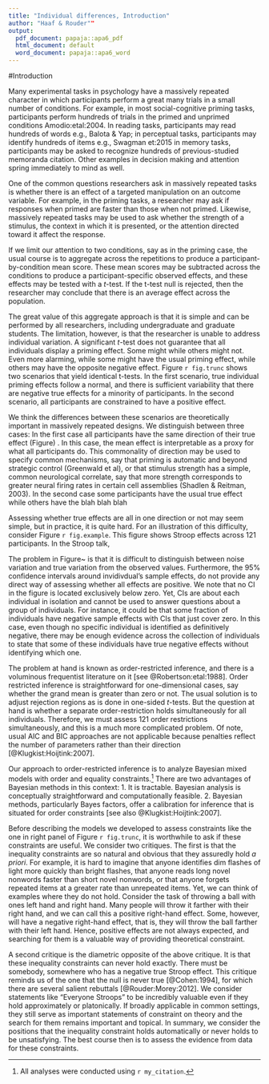 ```yaml
---
title: "Individual differences, Introduction"
author: "Haaf & Rouder""
output:
  pdf_document: papaja::apa6_pdf
  html_document: default
  word_document: papaja::apa6_word
---
```


#Introduction

Many experimental tasks in psychology have a massively repeated character in which participants perform a great many trials in a small number of conditions.  For example, in most social-cognitive priming tasks, participants perform hundreds of trials in the primed and unprimed conditions Amodio:etal:2004.  In reading tasks, participants may read hundreds of words e.g., Balota & Yap; in perceptual tasks, participants may identify hundreds of items e.g., Swagman et:2015 in memory tasks, participants may be asked to recognize hundreds of previous-studied memoranda citation.  Other examples in decision making and attention spring immediately to mind as well.

One of the common questions researchers ask in massively repeated tasks is whether there is an effect of a targeted manipulation on an outcome variable.  For example, in the priming tasks, a researcher may ask if responses when primed are faster than those when not primed.  Likewise, massively repeated tasks may be used to ask whether the strength of a stimulus, the context in which it is presented, or the attention directed toward it affect the response.

If we limit our attention to two conditions, say as in the priming case, the usual course is to aggregate across the repetitions to produce a participant-by-condition mean score.  These mean scores may be subtracted across the conditions to produce a participant-specific observed effects, and these effects may be tested with a $t$-test.  If the t-test null is rejected, then the researcher may conclude that there is an average effect across the population.

The great value of this aggregate approach is that it is simple and can be performed by all researchers, including undergraduate and graduate students.  The limitation, however, is that the researcher is unable to address individual variation.  A significant $t$-test does not guarantee that all individuals display a priming effect.  Some might while others might not.  Even more alarming, while some might have the usual priming effect, while others may have the opposite negative effect.   Figure `r fig.trunc` shows two scenarios that yield identical t-tests.  In the first scenario, true individual priming effects follow a normal, and there is sufficient variability that there are negative true effects for a minority of participants.  In the second scenario, all participants are constrained to have a positive effect.  

We think the differences between these scenarios are theoretically important in massively repeated designs.  We distinguish between three cases: In the first case all participants have the same direction of their true effect (Figure) .  In this case, the mean effect is interpretable as a proxy for what all participants do. This commonality of direction may be used to specify common mechanisms, say that priming is automatic and beyond strategic control (Greenwald et al), or that stimulus strength has a simple, common neurological correlate, say that more strength corresponds to greater neural firing rates in certain cell assemblies (Shadlen & Reitman, 2003).  In the second case some participants have the usual true effect while others have the blah blah blah


Assessing whether true effects are all in one direction or not may seem simple, but in practice, it is quite hard.    For an illustration of this difficulty, consider Figure `r fig.example`.  This figure shows Stroop effects across 121 participants.  In the Stroop talk, 

The problem in Figure~  is that it is difficult to distinguish between noise variation and true variation from the observed values. Furthermore, the 95% confidence intervals around invidivdual's sample effects, do not provide any direct way of assessing whether all effects are positive.  We note that no CI in the figure is located exclusively below zero.  Yet, CIs are about each individual in isolation and cannot be used to answer questions about a group of individuals.  For instance, it could be that some fraction of individuals have negative sample effects with CIs that just cover zero.  In this case, even though no specific individual is identified as definitively negative, there may be enough evidence across the collection of individuals to state that some of these individuals have true negative effects without identifying which one.

The problem at hand is known as order-restricted inference, and there is a voluminous frequentist literature on it [see @Robertson:etal:1988].  Order restricted inference is straightforward for one-dimensional cases, say whether the grand mean is greater than zero or not.  The usual solution is to adjust rejection regions as is done in one-sided $t$-tests.   But the question at hand is whether a separate order-restriction holds simultaneously for all individuals.  Therefore, we must assess 121 order restrictions simultaneously, and this is a much more complicated problem.  Of note, usual AIC and BIC approaches are not applicable because penalties reflect the number of parameters rather than their direction [@Klugkist:Hoijtink:2007].

Our approach to order-restricted inference is to analyze Bayesian mixed models with order and equality constraints.[^r]  There are two advantages of Bayesian methods in this context:  1.  It is tractable.  Bayesian analysis is conceptually straightforward and computationally feasible.  2. Bayesian methods, particularly Bayes factors, offer a calibration for inference that is situated for order constraints [see also @Klugkist:Hoijtink:2007].

[^r]: All analyses were conducted using `r my_citation`.

Before describing the models we developed to assess constraints like the one in right panel of Figure `r fig.trunc`, it is worthwhile to ask if these constraints are useful.  We consider two critiques.  The first is that the inequality constraints are so natural and obvious that they assuredly hold *a priori*.  For example, it is hard to imagine that anyone identifies dim flashes of light more quickly than bright flashes, that anyone reads long novel nonwords faster than short novel nonwords, or that anyone forgets repeated items at a greater rate than unrepeated items.  Yet, we can think of examples where they do not hold.  Consider the task of throwing a ball with ones left hand and right hand.  Many people will throw it farther with their right hand, and we can call this a positive right-hand effect.  Some, however, will have a negative right-hand effect, that is, they will throw the ball farther with their left hand.  Hence, positive effects are not always expected, and searching for them is a valuable way of providing theoretical constraint.  

A second critique is the diametric opposite of the above critique.  It is that these inequality constraints can never hold exactly.  There must be somebody, somewhere who has a negative true Stroop effect.  This critique reminds us of the one that the null is never true [@Cohen:1994], for which there are several salient rebuttals [@Rouder:Morey:2012].  We consider statements like "Everyone Stroops" to be incredibly valuable even if they hold approximately or platonically.  If broadly applicable in common settings, they still serve as important statements of constraint on theory and the search for them remains important and topical.  In summary, we consider the positions that the inequality constraint holds automatically or never holds to be unsatisfying.  The best course then is to assess the evidence from data for these constraints.
